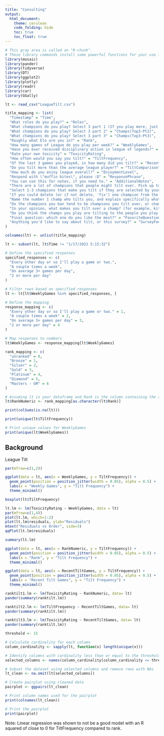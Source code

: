 ```yaml
---
title: "Consulting"
output: 
  html_document:
    theme: cerulean
    code_folding: hide
    toc: true
    toc_float: true
---
```


```r
# This gray area is called an "R-chunk". 
# These library commands install some powerful functions for your use later on.
library(mosaic)
library(pander)
library(tidyverse)
library(DT)
library(ggplot2)
library(plotly)
library(readr)
library(car)
library(GGally)

lt <- read_csv("LeagueTilt.csv")
```

```r

title_mapping <- list(
  "Timestamp" = "Time",
  "What roles do you play?" = "Roles",
  "What champions do you play? Select 3 part 1 (If you play more, just pick the 3 you pick most. OTPs leave the other 2 blank.)" = "Champs(Top3-Pt1)",
  "What champions do you play? Select 3 part 2" = "Champs(Top3-Pt2)",
  "What champions do you play? Select 3 part 3" = "Champs(Top3-Pt3)",
  "Roughly what Elo are you in?" = "Rank",
  "How many games of League do you play per week?" = "WeeklyGames",
  "Have you ever received disciplinary action in league of legends?" = "DisciplinaryAction",
  "Rate your own toxicity" = "ToxicityRating",
  "How often would you say you tilt?" = "TiltFrequency",
  "Of the last 3 games you played, in how many did you tilt?" = "RecentTiltGames",
  "Do you tilt more than the average league player?" = "TiltComparison",
  "How much do you enjoy league overall?" = "EnjoymentLevel",
  "Respond with \"muffin bites\", please :D" = "ResponsePhrase",
  "You can use this for notes, if you need to." = "AdditionalNotes",
  "There are a lot of champions that people might tilt over. Pick up to 10 champions that you tilt over MOST if they are on the *enemy team*" = "Top10TiltChampions(Enemy)",
  "Select 1-3 champions that make you tilt if they are selected by your own teammates (Assuming they pick the champion into the typical role, and its not a purely troll pick)" = "TiltChampions(Teammates)",
  "If you could delete (or if not delete, 'fix') one champion from the game, who would it be?" = "Deletion/FixChoice",
  "Name the number 1 champ who tilts you, and explain specifically what it is about their kit that is tilting." = "Number1TiltChampion",
  "Do the champions you ban tend to be champions you tilt over, or champions your mains have bad matchups against?" = "BannedChampionsReason",
  "In your opinion, what makes you tilt over a champ? (for example, kit is annoying, can't punish, to easy to play)" = "TiltTriggerFactors",
  "Do you think the champs you play are tilting to the people you play against?" = "ImpactonOpponents",
  "Final question: which one do you like the most?" = "FavoriteQuestion",
  "Anything you'd like to say about tilt, or this survey?" = "SurveyFeedbackonTilt"
)

colnames(lt) <- unlist(title_mapping)

lt <- subset(lt, lt$Time != "1/17/2022 5:15:32")

```

```r
# Define the specified responses
specified_responses <- c(
  "Every other day or so I'll play a game or two.",
  "A couple times a week",
  "On average 3+ games per day",
  "2 or more per day"
)

# Filter rows based on specified responses
lt <- lt[lt$WeeklyGames %in% specified_responses, ]

# Define the mapping
response_mapping <- c(
  "Every other day or so I'll play a game or two." = 1,
  "A couple times a week" = 2,
  "On average 3+ games per day" = 3,
  "2 or more per day" = 4
)

# Map responses to numbers
lt$WeeklyGames <- response_mapping[lt$WeeklyGames]


```

```r
rank_mapping <- c(
  "unranked" = 0,
  "Bronze" = 1,
  "Silver" = 2,
  "Gold" = 3,
  "Platinum" = 4,
  "Diamond" = 5,
  "Masters - GM" = 6
)

# Assuming lt is your dataframe and Rank is the column containing the responses
lt$RankNumeric <- rank_mapping[as.character(lt$Rank)]
```


```r
print(colSums(is.na(lt)))

print(unique(lt$TiltFrequency))

# Print unique values for WeeklyGames
print(unique(lt$WeeklyGames))

```


## Background

League Tilt


```r
par(mfrow=c(1,2))

ggplot(data = lt, aes(x = WeeklyGames, y = TiltFrequency)) +
  geom_point(position = position_jitter(width = 0.05), alpha = 0.5) +
  labs(x = "Weekly Games", y = "Tilt Frequency") +
  theme_minimal()

boxplot(lt$TiltFrequency)
```

```r
lt.lm <- lm(ToxicityRating ~ WeeklyGames, data = lt)
par(mfrow=c(1,4))
plot(lt.lm, which=1:2)
plot(lt.lm$residuals, ylab="Residuals")
mtext("Residuals vs Order", side=3)
qqPlot(lt.lm$residuals)

summary(lt.lm)
```

```r

ggplot(data = lt, aes(x = RankNumeric, y = TiltFrequency)) +
  geom_point(position = position_jitter(width = 0.05), alpha = 0.5) +
  labs(x = "Rank", y = "Tilt Frequency") +
  theme_minimal()

```

```r

ggplot(data = lt, aes(x = RecentTiltGames, y = TiltFrequency)) +
  geom_point(position = position_jitter(width = 0.05), alpha = 0.5) +
  labs(x = "Recent Tilt Games", y = "Tilt Frequency") +
  theme_minimal()

```


```r

ranktilt1.lm <- lm(ToxicityRating ~ RankNumeric, data= lt)
pander(summary(ranktilt.lm))

ranktilt2.lm <- lm(TiltFrequency ~ RecentTiltGames, data= lt)
pander(summary(ranktilt.lm))

ranktilt3.lm <- lm(ToxicityRating ~ RecentTiltGames, data= lt)
pander(summary(ranktilt.lm))

```


```r
threshold <- 15

# Calculate cardinality for each column
column_cardinality <- sapply(lt, function(x) length(unique(x)))

# Identify columns with cardinality less than or equal to the threshold
selected_columns <- names(column_cardinality[column_cardinality <= threshold])

# Subset the dataset using selected columns and remove rows with NAs
lt_clean <- na.omit(lt[selected_columns])

# Create pairplot using cleaned data
pairplot <- ggpairs(lt_clean)

# Print column names used for the pairplot
print(colnames(lt_clean))

# Print the pairplot
print(pairplot)
```


Note: Linear regression was shown to not be a good model with an R squared of close to 0 for TiltFrequency compared to rank.
